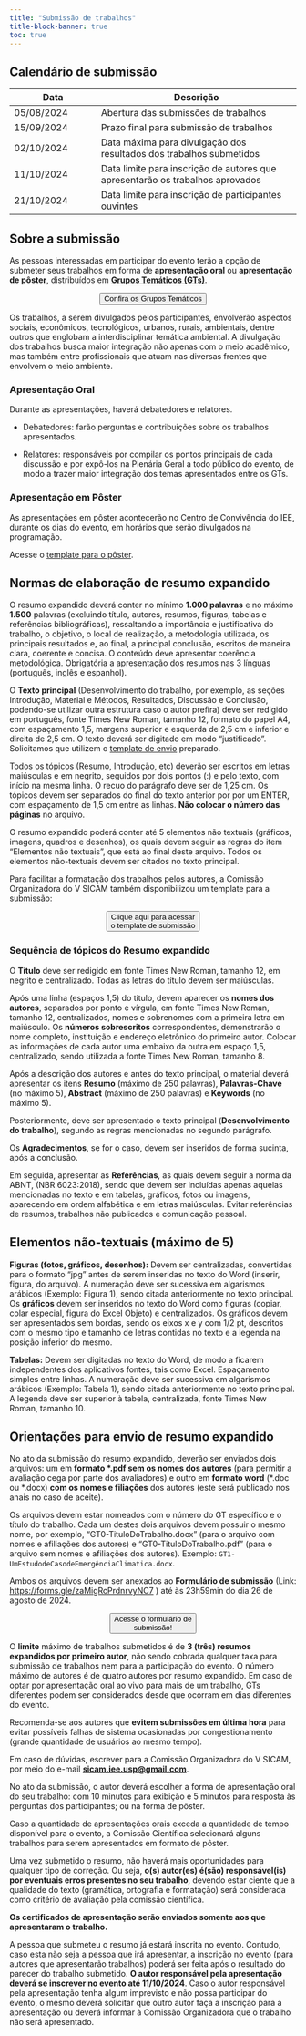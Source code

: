 ```yaml
---
title: "Submissão de trabalhos"
title-block-banner: true
toc: true
---
```


## Calendário de submissão

<!-- | **22/09/2024** | Prazo final para submissão de trabalhos (**PRORROGADO**)                                   | -->

| Data       | Descrição                                                                     |
|----------------------|--------------------------------------------------|
| 05/08/2024 | Abertura das submissões de trabalhos                                          |
| 15/09/2024 | Prazo final para submissão de trabalhos |
| 02/10/2024 | Data máxima para divulgação dos resultados dos trabalhos submetidos           |
| 11/10/2024 | Data limite para inscrição de autores que apresentarão os trabalhos aprovados |
| 21/10/2024 | Data limite para inscrição de participantes ouvintes                          |

## Sobre a submissão

As pessoas interessadas em participar do evento terão a opção de submeter seus trabalhos em forma de **apresentação oral** ou **apresentação de pôster**, distribuídos em [**Grupos Temáticos (GTs)**](grupos-tematicos.qmd).

<center><a href="/grupos-tematicos.qmd" ><button type="button" class="btn btn-info">Confira os Grupos Temáticos </button></center>

</a>

Os trabalhos, a serem divulgados pelos participantes, envolverão aspectos sociais, econômicos, tecnológicos, urbanos, rurais, ambientais, dentre outros que englobam a interdisciplinar temática ambiental. A divulgação dos trabalhos busca maior integração não apenas com o meio acadêmico, mas também entre profissionais que atuam nas diversas frentes que envolvem o meio ambiente.

### Apresentação Oral

Durante as apresentações, haverá debatedores e relatores.

-   Debatedores: farão perguntas e contribuições sobre os trabalhos apresentados.

-   Relatores: responsáveis por compilar os pontos principais de cada discussão e por expô-los na Plenária Geral a todo público do evento, de modo a trazer maior integração dos temas apresentados entre os GTs.

### Apresentação em Pôster

As apresentações em pôster acontecerão no Centro de Convivência do IEE, durante os dias do evento, em horários que serão divulgados na programação.

Acesse o [template para o pôster](https://github.com/sicam-iee-usp/site-sicam-v2/raw/main/template_poster.pptx).

## Normas de elaboração de resumo expandido

O resumo expandido deverá conter no mínimo **1.000 palavras** e no máximo **1.500** palavras (excluindo título, autores, resumos, figuras, tabelas e referências bibliográficas), ressaltando a importância e justificativa do trabalho, o objetivo, o local de realização, a metodologia utilizada, os principais resultados e, ao final, a principal conclusão, escritos de maneira clara, coerente e concisa. O conteúdo deve apresentar coerência metodológica. Obrigatória a apresentação dos resumos nas 3 línguas (português, inglês e espanhol).

O **Texto principal** (Desenvolvimento do trabalho, por exemplo, as seções Introdução, Material e Métodos, Resultados, Discussão e Conclusão, podendo-se utilizar outra estrutura caso o autor prefira) deve ser redigido em português, fonte Times New Roman, tamanho 12, formato do papel A4, com espaçamento 1,5, margens superior e esquerda de 2,5 cm e inferior e direita de 2,5 cm. O texto deverá ser digitado em modo "justificado". Solicitamos que utilizem o [template de envio](https://github.com/sicam-iee-usp/site-sicam-v2/raw/main/template_submissao.docx) preparado.

Todos os tópicos (Resumo, Introdução, etc) deverão ser escritos em letras maiúsculas e em negrito, seguidos por dois pontos (:) e pelo texto, com início na mesma linha. O recuo do parágrafo deve ser de 1,25 cm. Os tópicos devem ser separados do final do texto anterior por por um ENTER, com espaçamento de 1,5 cm entre as linhas. **Não colocar o número das páginas** no arquivo.

O resumo expandido poderá conter até 5 elementos não textuais (gráficos, imagens, quadros e desenhos), os quais devem seguir as regras do item "Elementos não textuais", que está ao final deste arquivo. Todos os elementos não-textuais devem ser citados no texto principal.

Para facilitar a formatação dos trabalhos pelos autores, a Comissão Organizadora do V SICAM também disponibilizou um template para a submissão:

<center><a href="https://github.com/sicam-iee-usp/site-sicam-v2/raw/main/template_submissao.docx" target="_blank"><button type="button" class="btn btn-info">Clique aqui para acessar <br> o template de submissão</button></center>

</a>

### Sequência de tópicos do Resumo expandido

O **Título** deve ser redigido em fonte Times New Roman, tamanho 12, em negrito e centralizado. Todas as letras do título devem ser maiúsculas.

Após uma linha (espaços 1,5) do título, devem aparecer os **nomes dos autores**, separados por ponto e vírgula, em fonte Times New Roman, tamanho 12, centralizados, nomes e sobrenomes com a primeira letra em maiúsculo. Os **números sobrescritos** correspondentes, demonstrarão o nome completo, instituição e endereço eletrônico do primeiro autor. Colocar as informações de cada autor uma embaixo da outra em espaço 1,5, centralizado, sendo utilizada a fonte Times New Roman, tamanho 8.

Após a descrição dos autores e antes do texto principal, o material deverá apresentar os itens **Resumo** (máximo de 250 palavras), **Palavras-Chave** (no máximo 5), **Abstract** (máximo de 250 palavras) e **Keywords** (no máximo 5). 

Posteriormente, deve ser apresentado o texto principal (**Desenvolvimento do trabalho**), segundo as regras mencionadas no segundo parágrafo.

Os **Agradecimentos**, se for o caso, devem ser inseridos de forma sucinta, após a conclusão.

Em seguida, apresentar as **Referências**, as quais devem seguir a norma da ABNT, (NBR 6023:2018), sendo que devem ser incluídas apenas aquelas mencionadas no texto e em tabelas, gráficos, fotos ou imagens, aparecendo em ordem alfabética e em letras maiúsculas. Evitar referências de resumos, trabalhos não publicados e comunicação pessoal.

## Elementos não-textuais (máximo de 5)

**Figuras (fotos, gráficos, desenhos):** Devem ser centralizadas, convertidas para o formato "jpg" antes de serem inseridas no texto do Word (inserir, figura, do arquivo). A numeração deve ser sucessiva em algarismos arábicos (Exemplo: Figura 1), sendo citada anteriormente no texto principal. Os **gráficos** devem ser inseridos no texto do Word como figuras (copiar, colar especial, figura do Excel Objeto) e centralizados. Os gráficos devem ser apresentados sem bordas, sendo os eixos x e y com 1/2 pt, descritos com o mesmo tipo e tamanho de letras contidas no texto e a legenda na posição inferior do mesmo. 

**Tabelas:** Devem ser digitadas no texto do Word, de modo a ficarem independentes dos aplicativos fontes, tais como Excel. Espaçamento simples entre linhas. A numeração deve ser sucessiva em algarismos arábicos (Exemplo: Tabela 1), sendo citada anteriormente no texto principal. A legenda deve ser superior à tabela, centralizada, fonte Times New Roman, tamanho 10.

## Orientações para envio de resumo expandido

No ato da submissão do resumo expandido, deverão ser enviados dois arquivos: um em **formato \*.pdf sem os nomes dos autores** (para permitir a avaliação cega por parte dos avaliadores) e outro em **formato word** (\*.doc ou \*.docx) **com os nomes e filiações** dos autores (este será publicado nos anais no caso de aceite).

Os arquivos devem estar nomeados com o número do GT específico e o título do trabalho. Cada um destes dois arquivos devem possuir o mesmo nome, por exemplo, "GT0-TituloDoTrabalho.docx" (para o arquivo com nomes e afiliações dos autores) e "GT0-TituloDoTrabalho.pdf" (para o arquivo sem nomes e afiliações dos autores). Exemplo: `GT1-UmEstudodeCasodeEmergênciaClimatica.docx`. 

Ambos os arquivos devem ser anexados ao **Formulário de submissão** (Link: <https://forms.gle/zaMigRcPrdnrvyNC7> ) até às 23h59min do dia 26 de agosto de 2024.

<center><a href="https://forms.gle/zaMigRcPrdnrvyNC7" target="_blank"><button type="button" class="btn btn-info">Acesse o formulário de <br> submissão! </button></center>

</a>

O **limite** máximo de trabalhos submetidos é de **3 (três) resumos expandidos por primeiro autor**, não sendo cobrada qualquer taxa para submissão de trabalhos nem para a participação do evento. O número máximo de autores é de quatro autores por resumo expandido. Em caso de optar por apresentação oral ao vivo para mais de um trabalho, GTs diferentes podem ser considerados desde que ocorram em dias diferentes do evento.

Recomenda-se aos autores que **evitem submissões em última hora** para evitar possíveis falhas de sistema ocasionadas por congestionamento (grande quantidade de usuários ao mesmo tempo).

Em caso de dúvidas, escrever para a Comissão Organizadora do V SICAM, por meio do e-mail [**sicam.iee.usp\@gmail.com**](mailto:sicam.iee.usp@gmail.com).

No ato da submissão, o autor deverá escolher a forma de apresentação oral do seu trabalho: com 10 minutos para exibição e 5 minutos para resposta às perguntas dos participantes; ou na forma de pôster.

Caso a quantidade de apresentações orais exceda a quantidade de tempo disponível para o evento, a Comissão Científica selecionará alguns trabalhos para serem apresentados em formato de pôster.

Uma vez submetido o resumo, não haverá mais oportunidades para qualquer tipo de correção. Ou seja, **o(s) autor(es) é(são) responsável(is) por eventuais erros presentes no seu trabalho**, devendo estar ciente que a qualidade do texto (gramática, ortografia e formatação) será considerada como critério de avaliação pela comissão científica.

**Os certificados de apresentação serão enviados somente aos que apresentaram o trabalho.**

A pessoa que submeteu o resumo já estará inscrita no evento. Contudo, caso esta não seja a pessoa que irá apresentar, a inscrição no evento (para autores que apresentarão trabalhos) poderá ser feita após o resultado do parecer do trabalho submetido. **O autor responsável pela apresentação deverá se inscrever no evento até 11/10/2024**. Caso o autor responsável pela apresentação tenha algum imprevisto e não possa participar do evento, o mesmo deverá solicitar que outro autor faça a inscrição para a apresentação ou deverá informar à Comissão Organizadora que o trabalho não será apresentado.
